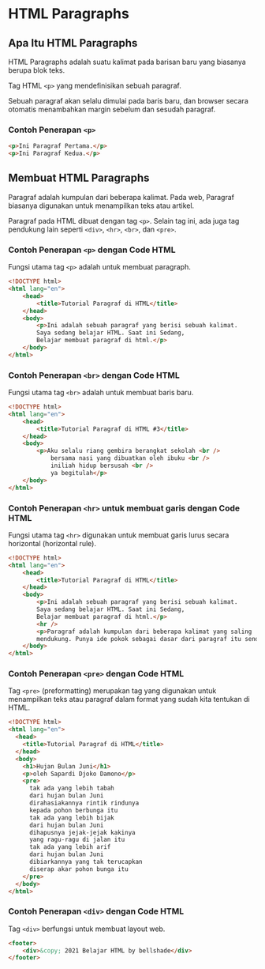 # HTML Paragraphs
## Apa Itu HTML Paragraphs
HTML Paragraphs adalah suatu kalimat pada barisan baru yang biasanya berupa blok teks.

Tag HTML `<p>` yang mendefinisikan sebuah paragraf.

Sebuah paragraf akan selalu dimulai pada baris baru, dan browser secara otomatis menambahkan margin sebelum dan sesudah paragraf.

### Contoh Penerapan `<p>`
```html
<p>Ini Paragraf Pertama.</p>
<p>Ini Paragraf Kedua.</p>
```
## Membuat HTML Paragraphs
Paragraf adalah kumpulan dari beberapa kalimat. Pada web, Paragraf biasanya digunakan untuk menampilkan teks atau artikel.

Paragraf pada HTML dibuat dengan tag `<p>`. Selain tag ini, ada juga tag pendukung lain seperti `<div>`, `<hr>`, `<br>`, dan `<pre>`.

### Contoh Penerapan `<p>` dengan Code HTML
Fungsi utama tag `<p>` adalah untuk membuat paragraph.
```html
<!DOCTYPE html>
<html lang="en">
    <head>
        <title>Tutorial Paragraf di HTML</title>
    </head>
    <body>
        <p>Ini adalah sebuah paragraf yang berisi sebuah kalimat.
        Saya sedang belajar HTML. Saat ini Sedang,
        Belajar membuat paragraf di html.</p>
    </body>
</html>
```
  
### Contoh Penerapan `<br>` dengan Code HTML
Fungsi utama tag `<br>` adalah untuk membuat baris baru.
```html
<!DOCTYPE html>
<html lang="en">
    <head>
        <title>Tutorial Paragraf di HTML #3</title>
    </head>
    <body>
        <p>Aku selalu riang gembira berangkat sekolah <br />
            bersama nasi yang dibuatkan oleh ibuku <br />
            iniliah hidup bersusah <br />
            ya begitulah</p>
    </body>
</html>
```
  
### Contoh Penerapan `<hr>` untuk membuat garis dengan Code HTML
Fungsi utama tag `<hr>` digunakan untuk membuat garis lurus secara horizontal (horizontal rule).
```html
<!DOCTYPE html>
<html lang="en">
    <head>
        <title>Tutorial Paragraf di HTML</title>
    </head>
    <body>
        <p>Ini adalah sebuah paragraf yang berisi sebuah kalimat.
        Saya sedang belajar HTML. Saat ini Sedang,
        Belajar membuat paragraf di html.</p>
        <hr />
        <p>Paragraf adalah kumpulan dari beberapa kalimat yang saling
        mendukung. Punya ide pokok sebagai dasar dari paragraf itu sendiri.</p>
    </body>
</html>
```
### Contoh Penerapan `<pre>` dengan Code HTML
Tag `<pre>` (preformatting) merupakan tag yang digunakan untuk menampilkan teks atau paragraf dalam format yang sudah kita tentukan di HTML.
```html
<!DOCTYPE html>
<html lang="en">
  <head>
    <title>Tutorial Paragraf di HTML</title>
  </head>
  <body>
    <h1>Hujan Bulan Juni</h1>
    <p>oleh Sapardi Djoko Damono</p>
    <pre>
      tak ada yang lebih tabah
      dari hujan bulan Juni
      dirahasiakannya rintik rindunya
      kepada pohon berbunga itu
      tak ada yang lebih bijak
      dari hujan bulan Juni
      dihapusnya jejak-jejak kakinya
      yang ragu-ragu di jalan itu
      tak ada yang lebih arif
      dari hujan bulan Juni
      dibiarkannya yang tak terucapkan
      diserap akar pohon bunga itu
    </pre>
  </body>
</html>
```
### Contoh Penerapan `<div>` dengan Code HTML
Tag `<div>` berfungsi untuk membuat layout web.
```html
<footer>
    <div>&copy; 2021 Belajar HTML by bellshade</div>
</footer>
```



